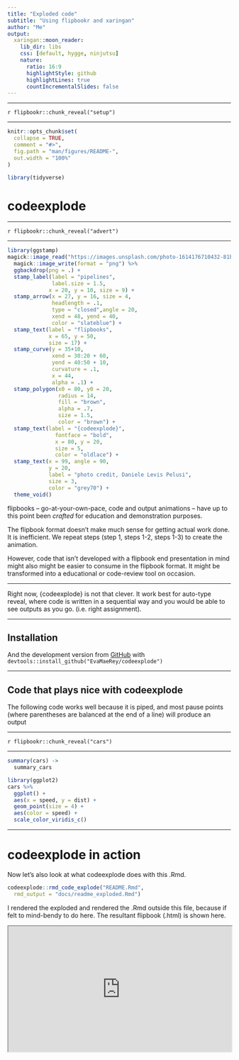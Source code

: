 ```yaml
---
title: "Exploded code"
subtitle: "Using flipbookr and xaringan"
author: "Me"
output:
  xaringan::moon_reader:
    lib_dir: libs
    css: [default, hygge, ninjutsu]
    nature:
      ratio: 16:9
      highlightStyle: github
      highlightLines: true
      countIncrementalSlides: false
---
```

<!-- README.md is generated from README.Rmd. Please edit that file -->

---

`r flipbookr::chunk_reveal("setup")`

---

```r
knitr::opts_chunk$set(
  collapse = TRUE,
  comment = "#>",
  fig.path = "man/figures/README-",
  out.width = "100%"
)

library(tidyverse)
```

# codeexplode

---

`r flipbookr::chunk_reveal("advert")`

---

```r
library(ggstamp)
magick::image_read("https://images.unsplash.com/photo-1614176710432-81bdf52f120f?ixid=MnwxMjA3fDB8MHxwaG90by1wYWdlfHx8fGVufDB8fHx8&ixlib=rb-1.2.1&auto=format&fit=crop&w=751&q=80") %>%
  magick::image_write(format = "png") %>%
  ggbackdrop(png = .) +
  stamp_label(label = "pipelines",
              label.size = 1.5,
             x = 20, y = 10, size = 9) +
  stamp_arrow(x = 27, y = 16, size = 4, 
              headlength = .1,
              type = "closed",angle = 20,
              xend = 48, yend = 40,
              color = "slateblue") + 
  stamp_text(label = "flipbooks",
             x = 65, y = 50, 
             size = 17) +
  stamp_curve(y = 35+10, 
              xend = 30:20 + 60, 
              yend = 40:50 + 10,
              curvature = .1, 
              x = 44,
              alpha = .1) + 
  stamp_polygon(x0 = 80, y0 = 20, 
                radius = 14,
                fill = "brown",
                alpha = .7,
                size = 1.5,
                color = "brown") + 
  stamp_text(label = "{codeexplode}",
               fontface = "bold",
               x = 80, y = 20,
               size = 5, 
               color = "oldlace") + 
  stamp_text(x = 99, angle = 90, 
             y = 20,
             label = "photo credit, Daniele Levis Pelusi",
             size = 3,
             color = "grey70") +
  theme_void()
```

<!-- badges: start -->
<!-- badges: end -->


flipbooks -- go-at-your-own-pace, code and output animations -- have up to this point been *crafted* for education and demonstration purposes.  


The flipbook format doesn't make much sense for getting actual work done.  It is inefficient.  We repeat steps (step 1, steps 1-2, steps 1-3) to create the animation.  

However, code that isn't developed with a flipbook end presentation in mind might also might be easier to consume in the flipbook format.  It might be transformed into a educational or code-review tool on occasion.  

---

Right now, {codeexplode} is not that clever.  It work best for auto-type reveal, where code is written in a sequential way and you would be able to see outputs as you go. (i.e. right assignment).

---

## Installation

And the development version from [GitHub](https://github.com/) with `devtools::install_github("EvaMaeRey/codeexplode")`

---


## Code that plays nice with codeexplode

The following code works well because it is piped, and most pause points (where parentheses are balanced at the end of a line) will produce an output

---

`r flipbookr::chunk_reveal("cars")`

---

```r
summary(cars) ->
  summary_cars

library(ggplot2) 
cars %>% 
  ggplot() + 
  aes(x = speed, y = dist) + 
  geom_point(size = 4) + 
  aes(color = speed) + 
  scale_color_viridis_c()

```

---

# codeexplode in action

Now let's also look at what codeexplode does with this .Rmd.  

``` r
codeexplode::rmd_code_explode("README.Rmd",
  rmd_output = "docs/readme_exploded.Rmd")
```  

I rendered the exploded and rendered the .Rmd outside this file, because if felt to mind-bendy to do here.  The resultant flipbook (.html) is shown here.



<div style="position:relative;padding-top:56.25%;">

<iframe src="https://evamaerey.github.io/codeexplode/readme_exploded.html" frameborder="2" webkitallowfullscreen mozallowfullscreen allowfullscreen style="position:absolute;top:0;left:0;width:100%;height:100%;" allowtransparency="true">
</iframe>

</div>




